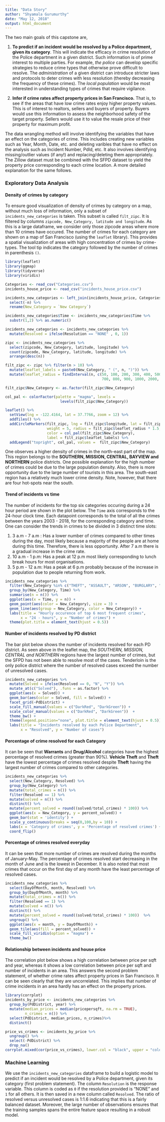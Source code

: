 ---
title: "Data Story"
author: "Shyamala Gurumurthy"
date: "May 12, 2018"
output: html_document
---

The two main goals of this capstone are,

1.  **To predict if an incident would be resolved by a Police department, given its category**. This will indicate the efficacy in crime resolution of the Police department in a given district. Such information is of prime interest to multiple parties. For example, *the police* can develop specific strategies to reduce crime types that otherwise prove difficult to resolve. The *administration* of a given district can introduce stricter laws and protocols to deter crimes with less resolution (thereby decreasing the frequency of these crimes). The *local population* would be most interested in understanding types of crimes that require vigilance. 

2. **Infer if crime rates affect property prices in San Francisco.** That is, to see if the areas that have low crime rates enjoy higher property values. This is of interest to realtors, sellers and buyers of property. Buyers would use this information to assess the neighborhood safety of the target property. Sellers would use it to value the resale price of their property for maximum profit.


The data wrangling method will involve identifying the variables that have an effect on the categories of crime. This includes creating new variables such as Year, Month, Date, etc. and deleting varibles that have no effect on the analysis such as Incident Number, PdId, etc. It also involves identifying missing/outlier values (if any!) and replacing/deleting them appropriately. The Zillow dataset must be combined with the SFPD dataset to yield the property price corresponding to each crime location. A more detailed explanation for the same follows.

### Exploratory Data Analysis

#### Density of crimes by category

To ensure good visualization of density of crimes by category on a map, without much loss of information, only a subset of `incidents_new_categories` is taken. This subset is called `filt_zipc`. It is filtered by columns `zipcode, New_Category, latitude and longitude`. As this is a large dataframe, we consider only those zipcode areas where more than 10 crimes have occured. The number of crimes for each category are shown on a map of San Francisco (using the `leaflet` library). This provides a spatial visualization of areas with high concentration of crimes by crime-types. The tool tip indicates the category followed by the number of crimes in parenthesis `()`.
```{r zipc, warning=FALSE, message=FALSE, results='hide'}
library(leaflet)
library(ggmap)
library(tidyverse)
library(viridis)

Categories <- read_csv("Categories.csv")
incidents_house_price <- read_csv("incidents_house_price.csv")

incidents_new_categories <- left_join(incidents_house_price, Categories, by = "Category") %>%
  select(-n) %>%
  rename(New_Category = `New Category`) 

incidents_new_categories$Time <- incidents_new_categories$Time %>%
  substr(1,2) %>% as.numeric()

incidents_new_categories <- incidents_new_categories %>%
  mutate(Resolved = ifelse(Resolution == "NONE" , 0, 1))

zipc <- incidents_new_categories %>% 
  select(zipcode, New_Category, latitude, longitude) %>%
  count(zipcode, New_Category, latitude, longitude) %>%
  arrange(desc(n))

filt_zipc <- zipc %>% filter(n > 10) %>%
  mutate(leaflet_labels = paste0(New_Category, " (", n, ")")) %>%
  mutate(leaflet_radius = findInterval(n, c(50, 100, 200, 300, 400, 500, 600, 
                                            700, 800, 900, 1000, 2000, 5000, 10000)))

filt_zipc$New_Category <- as.factor(filt_zipc$New_Category)
```

```{r plot_map_filt_zipc}
col_pal <- colorFactor(palette = "magma", levels = 
                         levels(filt_zipc$New_Category))

leaflet() %>%
  setView(lng = -122.4164, lat = 37.7766, zoom = 12) %>%
  addTiles() %>%
  addCircleMarkers(filt_zipc, lng = filt_zipc$longitude, lat = filt_zipc$latitude, 
                   weight = 5, radius = filt_zipc$leaflet_radius * 1.5, fillOpacity = 0.8,
                   color = col_pal(filt_zipc$New_Category),
                   label = filt_zipc$leaflet_labels) %>%
  addLegend("topright", col_pal, values =  filt_zipc$New_Category)
```

One observes a higher density of crimes in the north-east part of the map. This region belongs to the **SOUTHERN, MISSION, CENTRAL, BAYVIEW and NORTHERN** police districts. One possible explanation for the high number of crimes could be due to the large population density. Also, there is more opportunity due to the large number of tourists in this area. The south-east region has a relatively much lower crime density. Note, however, that there are four hot-spots near the south.

#### Trend of incidents vs time
The number of incidents for the top six categories occuring during a 24 hour period are shown in the plot below. The `Time` axis corresponds to the 24-hour clock time. Each datapoint corresponds to the total of all the crimes between the years 2003 - 2018, for the corresponding category and time. One can consider the trends in crimes to be divided in 3 distinct time slots: 

1) 3 a.m - 7 a.m : Has a lower number of crimes compared to other times during the day, most likely because a majority of the people are at home during this time. Therefore, there is less opportunity. After 7 a.m there is a gradual increase in the crime rate.
2) 10 a.m  - 1 p.m: Has a peak at 12 p.m most likely corresponding to lunch break hours for most organisations.
3) 5 p.m - 12 a.m: Has a peak at 6 p.m probably because of the increase in population due to people returning from work. 

```{r plot_incidents_time, fig.width=12}
incidents_new_categories %>%
  filter(New_Category %in% c("THEFT", "ASSAULT", "ARSON", "BURGLARY", "DRUG/ALCOHOL", "VEHICLE THEFT")) %>%
  group_by(New_Category, Time) %>%
  summarise(n = n()) %>%
  ggplot(aes(x = Time, y = n)) + 
  geom_point(aes(color = New_Category), size = 3) + 
  geom_line(aes(group = New_Category, color = New_Category)) +
  labs(title = "Hourly occurence of top 6 most frequent crimes",
       x = "24 - hours", y = "Number of crimes") + 
  theme(plot.title = element_text(hjust = 0.5))
```

#### Number of incidents resolved by PD district
The bar plot below shows the number of incidents resolved for each PD district. As seen above in the leaflet map, the *SOUTHERN, MISSION, CENTRAL and NORTHERN* regions have  the largest number of crimes, but the SFPD has not been able to resolve most of the cases. Tenderloin is the only police district where the number of resolved cases exceed the number of unresolved cases. 

```{r plot_resolution, fig.width=12, fig.height=6}
incidents_new_categories %>%
  mutate(Solved = ifelse(Resolved == 0, "N", "Y")) %>%
  mutate_at(c("Solved"), .funs = as.factor) %>%
  ggplot(aes(x = Solved)) + 
  geom_bar(aes(color = Solved, fill = Solved)) + 
  facet_grid(~PdDistrict) +
  scale_fill_manual(values = c("DarkRed", "DarkGreen")) +
  scale_color_manual(values = c("DarkRed", "DarkGreen"))  +
  theme_bw() +
  theme(legend.position="none", plot.title = element_text(hjust = 0.5)) +
  labs(title = "Incidents resolved by each Police Department",
       x = "Resolved", y = "Number of cases")
```

#### Percentage of crime resolved for each Category
It can be seen that **Warrants** and **Drug/Alcohol** categories have the highest percentage of resolved crimes (greater than 90%). **Vehicle Theft** and **Theft** have the lowest percentage of crimes resolved despite **Theft** having the largest number of crimes compared to other categories.

```{r}
incidents_new_categories %>%
  select(New_Category, Resolved) %>%
  group_by(New_Category) %>%
  mutate(total_crimes = n()) %>%
  filter(Resolved == 1) %>%
  mutate(solved = n()) %>%
  distinct() %>%
  mutate(percent_solved = round((solved/total_crimes) * 100)) %>%
  ggplot(aes(x = New_Category, y = percent_solved)) +
  geom_bar(stat = 'identity') + 
  scale_y_continuous(breaks = seq(0,100,by = 10)) +
  labs(x = 'Category of crimes', y = 'Percentage of resolved crimes') +
  coord_flip()
```

#### Percentage of crimes resolved everyday

It can be seen that more number of crimes are resolved during the months of January-May. The percentage of crimes resolved start decreasing in the month of June and is the lowest in December. It is also noted that most crimes that occur on the first day of any month have the least percentage of resolved cases.

```{r}
incidents_new_categories %>%
  select(DayOfMonth, month, Resolved) %>%
  group_by(DayOfMonth, month) %>%
  mutate(total_crimes = n()) %>%
  filter(Resolved == 1) %>%
  mutate(solved = n()) %>%
  distinct() %>%
  mutate(percent_solved = round((solved/total_crimes) * 100))  %>%
  ungroup() %>%
  ggplot(aes(x = month, y = DayOfMonth)) +
  geom_tile(aes(fill = percent_solved)) + 
  scale_fill_viridis(option = "magma") +
  theme_bw()
```

#### Relationship between incidents and house price

The correlation plot below shows a high correlation between price per sqft and year, whereas it shows a low correlation between price per sqft and number of incidents in an area. This answers the second problem statement, of whether crime rates affect property prices in San Francisco. It can be seen clearly that they are uncorrelated. This implies that number of crime incidents in an area hardly has an effect on the property prices.

```{r message=FALSE, fig.width=12, fig.height=5}
library(corrplot)
incidents_by_price <- incidents_new_categories %>%
  group_by(PdDistrict, year) %>%
  mutate(median_prices = median(pricepersqft, na.rm = TRUE),
         n_crimes = n()) %>%
  select(PdDistrict, median_prices, n_crimes)%>%
  distinct()

price_vs_crimes <- incidents_by_price %>% 
  ungroup() %>% 
  select(-PdDistrict) %>%
  drop_na()
corrplot.mixed(cor(price_vs_crimes), lower.col = "black", upper = "color")
```

### Machine Learning

We use the `incidents_new_categories` dataframe to build a logistic model to predict if an incident would be resolved by a Police department, given its category (first problem statement). The column `Resolution` is the response variable. This column is coded as `0` if the resolution provided is "NONE" and `1` for all others. It is then saved in a new column called `Resolved`. The ratio of resolved versus unresolved cases is 1:1.6 indicating that this is a fairly balanced dataset. Moreover, the large number of observations ensures that the training samples spans the entire feature space resulting in a robust model. 